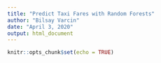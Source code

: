 ```yaml
---
title: "Predict Taxi Fares with Random Forests"
author: "Bilsay Varcin"
date: "April 3, 2020"
output: html_document
---
```


```r
knitr::opts_chunk$set(echo = TRUE)
```

